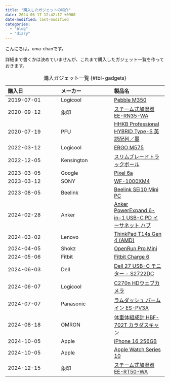 ```yaml
---
title: "購入したガジェットの紹介"
date: 2024-06-17 12:42:17 +0900
date-modified: last-modified
categories:
  - "blog"
  - "diary"
---
```


こんにちは。uma-chanです。

詳細まで書くかは決めていませんが、これまで購入したガジェット一覧を作っておきます。


:購入ガジェット一覧 {#tbl-gadgets}

| 購入日     | メーカー   | 製品名                                                                                                                                        |
| :---       | :---       | :---                                                                                                                                          |
| 2019-07-01 | Logicool   | [Pebble M350](https://www.yodobashi.com/product/100000001004464218/)                                                                          |
| 2020-09-12 | 象印       | [スチーム式加湿器 EE-RN35-WA](https://www.amazon.co.jp/dp/B07G9RKNJP)                                                                         |
| 2020-07-19 | PFU        | [HHKB Professional HYBRID Type-S 英語配列／墨](https://www.pfu.ricoh.com/direct/hhkb/detail_pd-kb800bs.html)                                  |
| 2022-03-12 | Logicool   | [ERGO M575](https://www.logicool.co.jp/ja-jp/products/mice/m575-ergo-wireless-trackball.910-005876.html)                                      |
| 2022-12-05 | Kensington | [スリムブレードトラックボール](https://www.kensington.com/ja-jp/p/製品/コントロール/トラックボール/スリムブレードトラックボール/)             |
| 2023-03-05 | Google     | [Pixel 6a](https://www.amazon.co.jp/dp/B0CJ39LD8D)                                                                                            |
| 2023-03-12 | SONY       | [WF-1000XM4](https://www.sony.jp/headphone/products/WF-1000XM4/)                                                                              |
| 2023-08-05 | Beelink    | [Beelink SEi10 Mini PC](https://www.amazon.co.jp/dp/B0CB4FFVYY)                                                                               |
| 2024-02-28 | Anker      | [Anker PowerExpand 6-in-1 USB-C PD イーサネット ハブ](https://www.ankerjapan.com/products/a8365)                                              |
| 2024-03-02 | Lenovo     | [ThinkPad T14s Gen 4 (AMD)](https://www.lenovo.com/jp/ja/p/laptops/thinkpad/thinkpad-t-series/thinkpad-t14s-gen-4-(14-inch-amd)/len101t0080)  |
| 2024-04-05 | Shokz      | [OpenRun Pro Mini](https://jp.shokz.com/products/openrun-pro)                                                                                 |
| 2024-05-06 | Fitbit     | [Fitbit Charge 6](https://www.fitbit.com/global/jp/products/trackers/charge6)                                                                 |
| 2024-06-03 | Dell       | [Dell 27 USB-C モニター - S2722DC](https://www.dell.com/ja-jp/shop/dell-27-usb-c-モニター-s2722dc/apd/210-bcde/モニター-モニターアクセサリー) |
| 2024-06-07 | Logicool   | [C270n HDウェブカメラ](https://www.logicool.co.jp/ja-jp/products/webcams/hd-webcam-c270n.960-001265.html)                                     |
| 2024-07-07 | Panasonic  | [ラムダッシュ パームイン ES-PV3A](https://panasonic.jp/shaver/products/ES-PV3A.html)                                                          |
| 2024-08-18 | OMRON      | [体重体組成計 HBF-702T カラダスキャン](https://www.healthcare.omron.co.jp/product/hbf/hbf-702t.html)                                          |
| 2024-10-05 | Apple      | [iPhone 16 256GB](https://www.yodobashi.com/product/100000001008724159/)                                                                      |
| 2024-10-05 | Apple      | [Apple Watch Series 10](https://www.yodobashi.com/product/100000001008724031/)                                                                |
| 2024-12-15 | 象印       | [スチーム式加湿器 EE-RT50-WA](https://www.yodobashi.com/product/100000001008633000/)                                                          |
